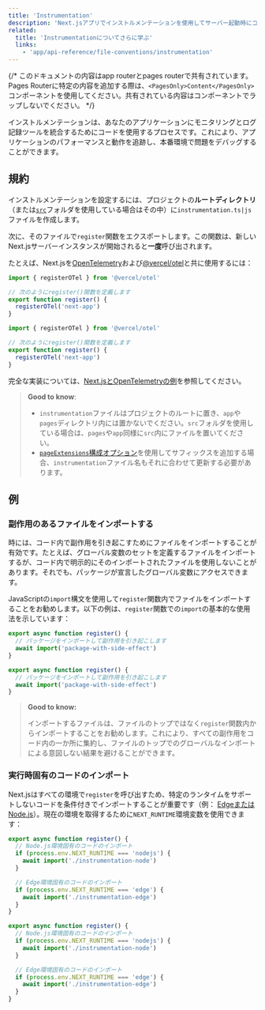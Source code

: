 ```yaml
---
title: 'Instrumentation'
description: 'Next.jsアプリでインストルメンテーションを使用してサーバー起動時にコードを実行する方法を学びます'
related:
  title: 'Instrumentationについてさらに学ぶ'
  links:
    - 'app/api-reference/file-conventions/instrumentation'
---
```


{/* このドキュメントの内容はapp routerとpages routerで共有されています。Pages Routerに特定の内容を追加する際は、`<PagesOnly>Content</PagesOnly>`コンポーネントを使用してください。共有されている内容はコンポーネントでラップしないでください。 */}

インストルメンテーションは、あなたのアプリケーションにモニタリングとログ記録ツールを統合するためにコードを使用するプロセスです。これにより、アプリケーションのパフォーマンスと動作を追跡し、本番環境で問題をデバッグすることができます。

## 規約

インストルメンテーションを設定するには、プロジェクトの**ルートディレクトリ**（または[`src`](/docs/app/building-your-application/configuring/src-directory)フォルダを使用している場合はその中）に`instrumentation.ts|js`ファイルを作成します。

次に、そのファイルで`register`関数をエクスポートします。この関数は、新しいNext.jsサーバーインスタンスが開始されると**一度**呼び出されます。

たとえば、Next.jsを[OpenTelemetry](https://opentelemetry.io/)および[@vercel/otel](https://vercel.com/docs/observability/otel-overview)と共に使用するには：

<Tabs>
<TabItem value="ts" label="TypeScript">

```ts title="instrumentation.ts" switcher
import { registerOTel } from '@vercel/otel'

// 次のようにregister()関数を定義します
export function register() {
  registerOTel('next-app')
}
```
</TabItem>
<TabItem value="js" label="JavaScript">

```js title="instrumentation.js" switcher
import { registerOTel } from '@vercel/otel'

// 次のようにregister()関数を定義します
export function register() {
  registerOTel('next-app')
}
```
</TabItem>
</Tabs>


完全な実装については、[Next.jsとOpenTelemetryの例](https://github.com/vercel/next.js/tree/canary/examples/with-opentelemetry)を参照してください。

> **Good to know**:
>
> - `instrumentation`ファイルはプロジェクトのルートに置き、`app`や`pages`ディレクトリ内には置かないでください。`src`フォルダを使用している場合は、`pages`や`app`同様に`src`内にファイルを置いてください。
> - [`pageExtensions`構成オプション](/docs/app/api-reference/next-config-js/pageExtensions)を使用してサフィックスを追加する場合、`instrumentation`ファイル名もそれに合わせて更新する必要があります。

## 例

### 副作用のあるファイルをインポートする

時には、コード内で副作用を引き起こすためにファイルをインポートすることが有効です。たとえば、グローバル変数のセットを定義するファイルをインポートするが、コード内で明示的にそのインポートされたファイルを使用しないことがあります。それでも、パッケージが宣言したグローバル変数にアクセスできます。

JavaScriptの`import`構文を使用して`register`関数内でファイルをインポートすることをお勧めします。以下の例は、`register`関数での`import`の基本的な使用法を示しています：

<Tabs>
<TabItem value="ts" label="TypeScript">

```ts title="instrumentation.ts" switcher
export async function register() {
  // パッケージをインポートして副作用を引き起こします
  await import('package-with-side-effect')
}
```
</TabItem>
<TabItem value="js" label="JavaScript">

```js title="instrumentation.js" switcher
export async function register() {
  // パッケージをインポートして副作用を引き起こします
  await import('package-with-side-effect')
}
```
</TabItem>
</Tabs>


> **Good to know:**
>
> インポートするファイルは、ファイルのトップではなく`register`関数内からインポートすることをお勧めします。これにより、すべての副作用をコード内の一か所に集約し、ファイルのトップでのグローバルなインポートによる意図しない結果を避けることができます。

### 実行時固有のコードのインポート

Next.jsはすべての環境で`register`を呼び出すため、特定のランタイムをサポートしないコードを条件付きでインポートすることが重要です（例： [EdgeまたはNode.js](/docs/app/building-your-application/rendering/edge-and-nodejs-runtimes)）。現在の環境を取得するために`NEXT_RUNTIME`環境変数を使用できます：

<Tabs>
<TabItem value="ts" label="TypeScript">

```ts title="instrumentation.ts" switcher
export async function register() {
  // Node.js環境固有のコードのインポート
  if (process.env.NEXT_RUNTIME === 'nodejs') {
    await import('./instrumentation-node')
  }

  // Edge環境固有のコードのインポート
  if (process.env.NEXT_RUNTIME === 'edge') {
    await import('./instrumentation-edge')
  }
}
```
</TabItem>
<TabItem value="js" label="JavaScript">

```js title="instrumentation.js" switcher
export async function register() {
  // Node.js環境固有のコードのインポート
  if (process.env.NEXT_RUNTIME === 'nodejs') {
    await import('./instrumentation-node')
  }

  // Edge環境固有のコードのインポート
  if (process.env.NEXT_RUNTIME === 'edge') {
    await import('./instrumentation-edge')
  }
}
```
</TabItem>
</Tabs>

